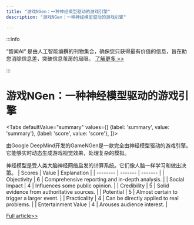 ```yaml
---
title: "游戏NGen：一种神经模型驱动的游戏引擎"
description: "游戏NGen：一种神经模型驱动的游戏引擎"

---
```



:::info

“智闻AI“ 是由人工智能编撰的刊物集合，确保您只获得最有价值的信息，旨在助您消除信息差，突破信息茧房的局限。  [了解更多 >>](/)

:::

# 游戏NGen：一种神经模型驱动的游戏引擎


<Tabs
	defaultValue="summary"
	values={[
	{label: 'summary', value: 'summary'},
	{label: 'score', value: 'score'},
]}>
<TabItem value="summary">


由Google DeepMind开发的GameNGen是一款完全由神经模型驱动的游戏引擎。它能够实时动态生成游戏视觉效果，处理复杂的模拟。

神经模型是受人类大脑神经网络启发的计算系统。它们像人脑一样学习和做出决策。
</TabItem>
<TabItem value="score">
	| Scores     | Value   | Explanation |
	| -------- | ------- | ------- |
	| Objectivity  | 6    | Comprehensive reporting and in-depth analysis.    |
	| Social Impact | 4     | Influences some public opinion.    |
	| Credibility    | 5    | Solid evidence from authoritative sources.    |
	| Potential    | 5    | Almost certain to trigger a larger event.    |
	| Practicality    | 4    | Can be directly applied to real problems.    |
	| Entertainment Value    | 4    | Arouses audience interest.    |
</TabItem>
</Tabs>

[Full article>>](https://xiaohu.ai/p/12915)

